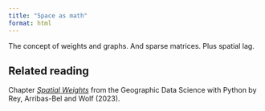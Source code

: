 ```yaml
---
title: "Space as math"
format: html
---
```


The concept of weights and graphs. And sparse matrices. Plus spatial lag.

::: {.callout-tip}
## Related reading

Chapter [_Spatial Weights_](https://geographicdata.science/book/notebooks/04_spatial_weights.html) from
the Geographic Data Science with Python by Rey, Arribas-Bel and Wolf (2023).
:::